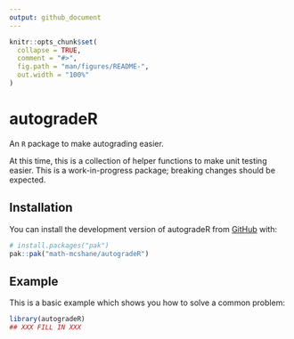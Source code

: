 ```yaml
---
output: github_document
---
```


<!-- README.md is generated from README.Rmd. Please edit that file -->

<!-- You'll still need to render `README.Rmd` regularly, to keep `README.md` up-to-date. `devtools::build_readme()` is handy for this. -->

```r
knitr::opts_chunk$set(
  collapse = TRUE,
  comment = "#>",
  fig.path = "man/figures/README-",
  out.width = "100%"
)
```

# autogradeR

<!-- badges: start -->
<!-- badges: end -->

An `R` package to make autograding easier. 

At this time, this is a collection of helper functions to make unit testing easier. This is a work-in-progress package; breaking changes should be expected. 


## Installation

You can install the development version of autogradeR from [GitHub](https://github.com/) with:

``` r
# install.packages("pak")
pak::pak("math-mcshane/autogradeR")
```

## Example

This is a basic example which shows you how to solve a common problem:

```r
library(autogradeR)
## XXX FILL IN XXX
```



